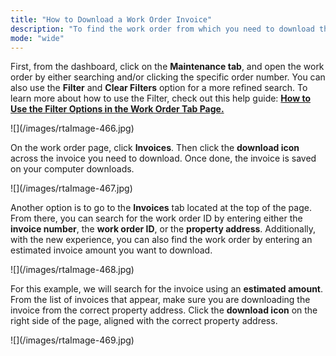 ```yaml
---
title: "How to Download a Work Order Invoice"
description: "To find the work order from which you need to download the invoices, there are 2 possible ways:"
mode: "wide"
---
```


First, from the dashboard, click on the **Maintenance tab**, and open the work order by either searching and/or clicking the specific order number. You can also use the **Filter** and **Clear Filters** option for a more refined search. To learn more about how to use the Filter, check out this help guide: [**How to Use the Filter Options in the Work Order Tab Page.**](/s/topic/0TO5e000000h9wqGAA/How-to-Use-the-Filter-Options-in-the-Work-Order-Tab-Page)

<Frame>
  ![](/images/rtaImage-466.jpg)
</Frame>

On the work order page, click **Invoices**. Then click the **download icon** across the invoice you need to download. Once done, the invoice is saved on your computer downloads.

<Frame>
  ![](/images/rtaImage-467.jpg)
</Frame>

Another option is to go to the **Invoices** tab located at the top of the page. From there, you can search for the work order ID by entering either the **invoice number**, the **work order ID**, or the **property address**. Additionally, with the new experience, you can also find the work order by entering an estimated invoice amount you want to download.

<Frame>
  ![](/images/rtaImage-468.jpg)
</Frame>

For this example, we will search for the invoice using an **estimated amount**. From the list of invoices that appear, make sure you are downloading the invoice from the correct property address. Click the **download icon** on the right side of the page, aligned with the correct property address.

<Frame>
  ![](/images/rtaImage-469.jpg)
</Frame>